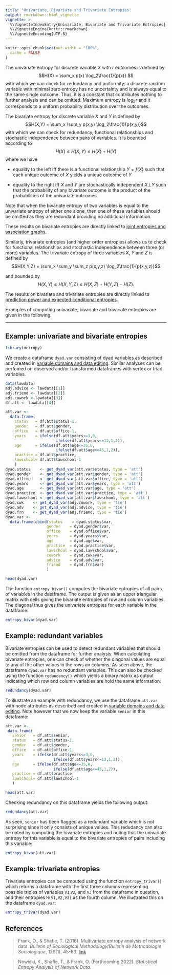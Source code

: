 ```yaml
---
title: "Univariate, Bivariate and Trivariate Entropies"
output: rmarkdown::html_vignette
vignette: >
  %\VignetteIndexEntry{Univariate, Bivariate and Trivariate Entropies}
  %\VignetteEngine{knitr::rmarkdown}
  %\VignetteEncoding{UTF-8}
---
```


```r
knitr::opts_chunk$set(out.width = "100%",
  cache = FALSE
)
```
The univariate entropy for discrete variable $X$ with $r$ outcomes is defined by
$$H(X) = \sum_x p(x) \log_2\frac{1}{p(x)} $$
with which we can check for redundancy and uniformity: a discrete random variable with minimal zero entropy has no uncertainty and is always equal to the same single outcome. Thus, it is a constant that contributes nothing to further analysis and can be omitted. Maximum entropy is $\log_2r$ and it corresponds to a uniform probability distribution over the outcomes.

The bivariate entropy for discrete variable $X$ and $Y$ is defined by
$$H(X,Y) = \sum_x \sum_y p(x,y) \log_2\frac{1}{p(x,y)}$$
with which we can check for redundancy, functional relationships and stochastic independence between pairs of variables. It is bounded according to 
$$H(X) \leq H(X,Y) \leq H(X)+H(Y)$$
where we have 

- equality to the left iff there is a functional relationship $Y = f(X)$ such that each unique outcome of $X$ yields a unique outcome of $Y$

- equality to the right iff $X$ and $Y$ are stochastically independent  $X\bot Y$ such that the probability of any bivariate outcome is the product of the probabilities of the univariate outcomes.

Note that when the bivariate entropy of two variables is equal to the univariate entropy of either one alone, then one of these variables should be omitted as they are redundant providing no additional information.

These results on bivariate entropies are directly linked to [joint entropies and association graphs](joint_entropies.html). 

Similarly, trivariate entropies (and higher order entropies) allows us to check for functional relationships and stochastic independence between three (or more) variables. The trivariate entropy of three variables $X$, $Y$ and $Z$ is defined by
$$H(X,Y,Z) = \sum_x \sum_y \sum_z p(x,y,z) \log_2\frac{1}{p(x,y,z)}$$

and bounded by
$$ H(X,Y) \leq H(X,Y,Z) \leq H(X,Z) + H(Y,Z) - H(Z). $$

The results on bivariate and trivariate entropies are directly linked to [prediction power and expected conditional entropies](prediction_power.html).

Examples of computing univariate, bivariate and trivariate entropies are given in the following. 

________________________________________________________________________________

## Example: univariate and bivariate entropies
```r
library(netropy)
```

We create a dataframe `dyad.var` consisting of dyad variables as described and created in [variable domains and data editing](variable domains.html). Similar analyses can be perfomed on observed and/or transformed dataframes with vertex or triad variables.

```r
data(lawdata) 
adj.advice <- lawdata[[1]]
adj.friend <- lawdata[[2]]
adj.cowork <-lawdata[[3]]
df.att <- lawdata[[4]]
```
```r
att.var <-
  data.frame(
    status   = df.att$status-1,
    gender   = df.att$gender,
    office   = df.att$office-1,
    years    = ifelse(df.att$years<=3,0,
                      ifelse(df.att$years<=13,1,2)),
    age      = ifelse(df.att$age<=35,0,
                      ifelse(df.att$age<=45,1,2)),
    practice = df.att$practice,
    lawschool= df.att$lawschool-1
    )
dyad.status    <- get_dyad_var(att.var$status, type = 'att')
dyad.gender    <- get_dyad_var(att.var$gender, type = 'att')
dyad.office    <- get_dyad_var(att.var$office, type = 'att')
dyad.years     <- get_dyad_var(att.var$years, type = 'att')
dyad.age       <- get_dyad_var(att.var$age, type = 'att')
dyad.practice  <- get_dyad_var(att.var$practice, type = 'att')
dyad.lawschool <- get_dyad_var(att.var$lawschool, type = 'att')
dyad.cwk    <- get_dyad_var(adj.cowork, type = 'tie')
dyad.adv    <- get_dyad_var(adj.advice, type = 'tie')
dyad.frn    <- get_dyad_var(adj.friend, type = 'tie')
dyad.var <-
  data.frame(cbind(status    = dyad.status$var,
                  gender    = dyad.gender$var,
                  office    = dyad.office$var,
                  years     = dyad.years$var,
                  age       = dyad.age$var,
                  practice  = dyad.practice$var,
                  lawschool = dyad.lawschool$var,
                  cowork    = dyad.cwk$var,
                  advice    = dyad.adv$var,
                  friend    = dyad.frn$var)
                  )
```
```r
head(dyad.var)
```

The function `entropy_bivar()` computes the bivariate entropies of all pairs of variables in the dataframe. The output is given as an upper triangular matrix with cells giving the bivariate entropies of row and column variables. The diagonal thus gives the univariate entropies for each variable in the dataframe:
```r
entropy_bivar(dyad.var)
```
## Example: redundant variables
Bivariate entropies can be used to detect redundant variables that should be omitted from the dataframe for further analysis. When calculating bivariate entropies, one can check of whether the diagonal values are equal to any of the other values in the rows an columns. As seen above, the dataframe `dyad.var`  has no redundant variables. This can also be checked using the function `redundancy()` which yields  a binary matrix as output indicating which row and column variables are hold the same information:
```r
redundancy(dyad.var)
```
To illustrate an example with redundancy, we use the dataframe `att.var` with node attributes as described and created in [variable domains and data editing](variable domains.html). Note however that we now keep the variable `senior` in this dataframe:

 ```r
att.var <-
  data.frame(
    senior   = df.att$senior,
    status   = df.att$status-1,
    gender   = df.att$gender,
    office   = df.att$office-1,
    years    = ifelse(df.att$years<=3,0,
                      ifelse(df.att$years<=13,1,2)),
    age      = ifelse(df.att$age<=35,0,
                      ifelse(df.att$age<=45,1,2)),
    practice = df.att$practice,
    lawschool= df.att$lawschool-1
    )
```
```r
head(att.var)
```
Checking redundancy on this dataframe yields the following output:
```r
redundancy(att.var)
```
As seen,  `senior` has been flagged as a redundant variable which is not surprising since it only consists of unique values. This redudancy can also be noted by computing the bivariate entropies and noting that the univariate entropy for this variable is equal to the bivariate entropies of pairs including this variable:
```r
entropy_bivar(att.var)
```
## Example: trivariate entropies
Trivariate entropies can be computed using the function `entropy_trivar()` which returns a dataframe with the first three columns representing possible triples of variables `V1`,`V2`, and `V3` from the dataframe in question, and their entropies `H(V1,V2,V3)` as the fourth column. We illustrated this on the dataframe `dyad.var`:
```r
entropy_trivar(dyad.var)
```


## References
> Frank, O., & Shafie, T. (2016). Multivariate entropy analysis of network data.
*Bulletin of Sociological Methodology/Bulletin de Méthodologie Sociologique*, 129(1), 45-63. [link](https://doi.org/10.1177%2F0759106315615511)

>  Nowicki, K., Shafie, T., & Frank, O. (Forthcoming 2022). *Statistical Entropy Analysis of Network Data*.



